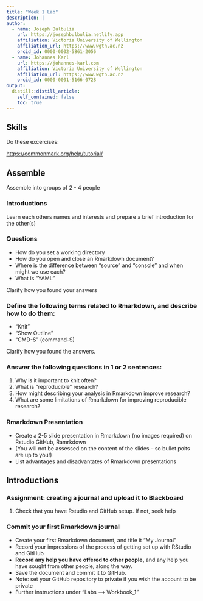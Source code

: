 ```yaml
---
title: "Week 1 Lab"
description: |
author:
  - name: Joseph Bulbulia
    url: https://josephbulbulia.netlify.app
    affiliation: Victoria University of Wellington
    affiliation_url: https://www.wgtn.ac.nz
    orcid_id: 0000-0002-5861-2056
  - name: Johannes Karl 
    url: https://johannes-karl.com
    affiliation: Victoria University of Wellington
    affiliation_url: https://www.wgtn.ac.nz
    orcid_id: 0000-0001-5166-0728
output:
  distill::distill_article:
    self_contained: false
    toc: true
---
```



## Skills

Do these excercises:

<https://commonmark.org/help/tutorial/>

## Assemble 

Assemble into groups of 2 - 4 people 

### Introductions

Learn each others names and interests and prepare a brief introduction for the other(s)

### Questions

  - How do you set a working directory
  - How do you open and close an Rmarkdown document? 
  - Where is the difference between "source" and "console" and when might we use each?
  - What is "YAML" 
  
Clarify how you found your answers
  

###  Define the following terms related to Rmarkdown, and describe how to do them:

  -   "Knit"
  -   "Show Outline"
  -   "CMD-S" (command-S)


Clarify how you found the answers. 

### Answer the following questions in 1 or 2 sentences: 

  1. Why is it important to knit often? 
  2. What is "reproducible" research? 
  3. How might describing your analysis in Rmarkdown improve research? 
  4. What are some limitations of Rmarkdown for improving reproducible research? 

### Rmarkdown Presentation

  - Create a 2-5 slide presentation in Rmarkdown (no images required) on Rstudio GitHub, Ramrkdown
  - (You will not be assessed on the content of the slides -- so bullet poits are up to you!)
  - List advantages and disadvantates of Rmarkdown presentations


## Introductions


###  Assignment: creating a journal and upload it to Blackboard

  1. Check that you have Rstudio and GitHub setup.  If not, seek help

### Commit your first Rmarkdown journal

-   Create your first Rmarkdown document, and title it "My Journal"
-   Record your impressions of the process of getting set up with RStudio and GitHub
-   **Record any help you have offered to other people,** and any help you have sought from other people, along the way.
-   Save the document and commit it to GitHub.
-   Note: set your GitHub repository to private if you wish the account to be private
-   Further instructions under "Labs --> Workbook_1" 

